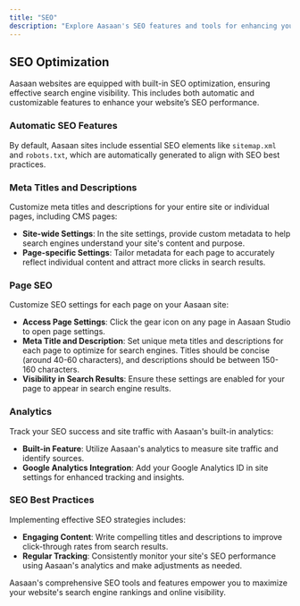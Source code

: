 ```yaml
---
title: "SEO"
description: "Explore Aasaan's SEO features and tools for enhancing your website's search engine visibility and performance."
---
```


## SEO Optimization

Aasaan websites are equipped with built-in SEO optimization, ensuring effective search engine visibility. This includes both automatic and customizable features to enhance your website’s SEO performance.

### Automatic SEO Features

By default, Aasaan sites include essential SEO elements like `sitemap.xml` and `robots.txt`, which are automatically generated to align with SEO best practices.

### Meta Titles and Descriptions

Customize meta titles and descriptions for your entire site or individual pages, including CMS pages:

- **Site-wide Settings**: In the site settings, provide custom metadata to help search engines understand your site's content and purpose.
- **Page-specific Settings**: Tailor metadata for each page to accurately reflect individual content and attract more clicks in search results.


### Page SEO

Customize SEO settings for each page on your Aasaan site:

- **Access Page Settings**: Click the gear icon on any page in Aasaan Studio to open page settings.
- **Meta Title and Description**: Set unique meta titles and descriptions for each page to optimize for search engines. Titles should be concise (around 40-60 characters), and descriptions should be between 150-160 characters.
- **Visibility in Search Results**: Ensure these settings are enabled for your page to appear in search engine results.


### Analytics

Track your SEO success and site traffic with Aasaan's built-in analytics:

- **Built-in Feature**: Utilize Aasaan's analytics to measure site traffic and identify sources.
- **Google Analytics Integration**: Add your Google Analytics ID in site settings for enhanced tracking and insights.



### SEO Best Practices

Implementing effective SEO strategies includes:

- **Engaging Content**: Write compelling titles and descriptions to improve click-through rates from search results.
- **Regular Tracking**: Consistently monitor your site's SEO performance using Aasaan's analytics and make adjustments as needed.

Aasaan's comprehensive SEO tools and features empower you to maximize your website's search engine rankings and online visibility.
